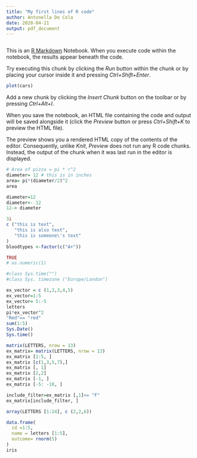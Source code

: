 ```yaml
---
title: "My first lines of R code"
author: Antonella De Cola
date: 2020-04-21
output: pdf_document
---
```

```r

```

This is an [R Markdown](http://rmarkdown.rstudio.com) Notebook. When you execute code within the notebook, the results appear beneath the code. 

Try executing this chunk by clicking the *Run* button within the chunk or by placing your cursor inside it and pressing *Ctrl+Shift+Enter*. 

```r
plot(cars)
```

Add a new chunk by clicking the *Insert Chunk* button on the toolbar or by pressing *Ctrl+Alt+I*.

When you save the notebook, an HTML file containing the code and output will be saved alongside it (click the *Preview* button or press *Ctrl+Shift+K* to preview the HTML file).

The preview shows you a rendered HTML copy of the contents of the editor. Consequently, unlike *Knit*, *Preview* does not run any R code chunks. Instead, the output of the chunk when it was last run in the editor is displayed.
```r
# Area of pizza = pi * r^2
diameter= 12 # this is in inches
area= pi*(diameter/2)^2
area
```
```r
diameter=12
diameter<- 12
12-> diameter
```
```r
3i
c ("this is text",
   "this is also text",
   "this is someone\'s text"
)
bloodtypes <-factor(c("A+"))
```
```r
TRUE
# as.numeric(1)

#class Sys.time("")
#class Sys. timezone ("Europe/London")
```


```r
ex_vector = c (1,2,3,4,5)
ex_vector=1:5
ex_vector= 5:-5
letters
pi*ex_vector^2
"Red"== "red"
sum(1:5)
Sys.Date()
Sys.time()

```
```r
matrix(LETTERS, nrow = 13)
ex_matrix= matrix(LETTERS, nrow = 13)
ex_matrix [1:5, ]
ex_matrix [c(1,3,5,7),]
ex_matrix [, 1]
ex_matrix [2,2]
ex_matrix [-1, ]
ex_matrix [-5: -10, ]

include_filter=ex_matrix [,1]<= "F"
ex_matrix[include_filter, ]


```
```r
array(LETTERS [1:24], c (2,2,6))
```
```r
data.frame(
  id =1:5,
  name = letters [1:5],
  outcome= rnorm(5)
)
iris
```



